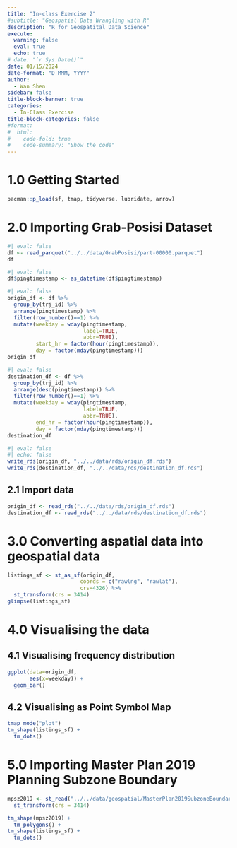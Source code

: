 ```yaml
---
title: "In-class Exercise 2"
#subtitle: "Geospatial Data Wrangling with R"
description: "R for Geospatital Data Science"
execute: 
  warning: false
  eval: true
  echo: true
# date: "`r Sys.Date()`"
date: 01/15/2024
date-format: "D MMM, YYYY" 
author: 
  - Wan Shen
sidebar: false
title-block-banner: true
categories:
  - In-Class Exercise
title-block-categories: false
#format: 
#  html: 
#    code-fold: true
#    code-summary: "Show the code"
---
```


# 1.0 Getting Started

```r
pacman::p_load(sf, tmap, tidyverse, lubridate, arrow)
```

# 2.0 Importing Grab-Posisi Dataset

```r
#| eval: false
df <- read_parquet("../../data/GrabPosisi/part-00000.parquet")
df
```

```r
#| eval: false
df$pingtimestamp <- as_datetime(df$pingtimestamp)
```

```r
#| eval: false
origin_df <- df %>% 
  group_by(trj_id) %>%
  arrange(pingtimestamp) %>%
  filter(row_number()==1) %>%
  mutate(weekday = wday(pingtimestamp,
                        label=TRUE,
                        abbr=TRUE),
         start_hr = factor(hour(pingtimestamp)),
         day = factor(mday(pingtimestamp)))
origin_df
```

```r
#| eval: false
destination_df <- df %>% 
  group_by(trj_id) %>%
  arrange(desc(pingtimestamp)) %>%
  filter(row_number()==1) %>%
  mutate(weekday = wday(pingtimestamp,
                        label=TRUE,
                        abbr=TRUE),
         end_hr = factor(hour(pingtimestamp)),
         day = factor(mday(pingtimestamp)))
destination_df
```

```r
#| eval: false
#| echo: false
write_rds(origin_df, "../../data/rds/origin_df.rds")
write_rds(destination_df, "../../data/rds/destination_df.rds")
```

## 2.1 Import data

```r
origin_df <- read_rds("../../data/rds/origin_df.rds")
destination_df <- read_rds("../../data/rds/destination_df.rds")
```

# 3.0 Converting aspatial data into geospatial data

```r
listings_sf <- st_as_sf(origin_df, 
                       coords = c("rawlng", "rawlat"),
                       crs=4326) %>%
  st_transform(crs = 3414)
glimpse(listings_sf)
```

# 4.0 Visualising the data

## 4.1 Visualising frequency distribution

```r
ggplot(data=origin_df, 
       aes(x=weekday)) + 
  geom_bar()
```

## 4.2 Visualising as Point Symbol Map

```r
tmap_mode("plot")
tm_shape(listings_sf) +
  tm_dots()
```

# 5.0 Importing Master Plan 2019 Planning Subzone Boundary

```r
mpsz2019 <- st_read("../../data/geospatial/MasterPlan2019SubzoneBoundaryNoSeaKML.kml") %>%
  st_transform(crs = 3414)
```

```r
tm_shape(mpsz2019) +
  tm_polygons() +
tm_shape(listings_sf) +
  tm_dots()
```

